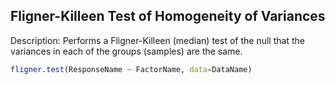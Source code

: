 
## Fligner-Killeen Test of Homogeneity of Variances

Description: Performs a Fligner-Killeen (median) test of the null that the variances in each of the groups (samples) are the same.

```r
fligner.test(ResponseName ~ FactorName, data=DataName)
```

